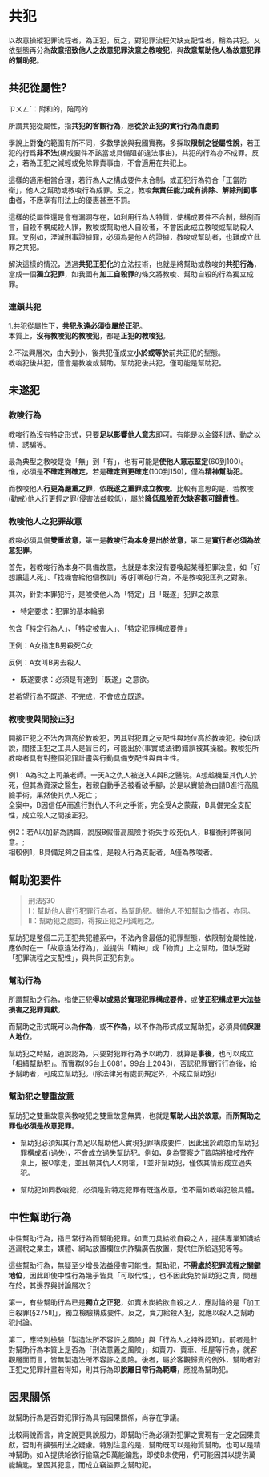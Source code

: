 # 共犯

以故意操縱犯罪流程者，為正犯，反之，對犯罪流程欠缺支配性者，稱為共犯。又依型態再分為**故意招致他人之故意犯罪決意之教唆犯**，與**故意幫助他人為故意犯罪的幫助犯**。

## 共犯從屬性?

ㄗㄨㄥˋ：附和的，陪同的

所謂共犯從屬性，指**共犯的客觀行為**，應**從於正犯的實行行為而處罰**

學說上對**從**的範圍有所不同，多數學說與我國實務，多採取**限制之從屬性說**，若正犯的行爲**非不法**(構成要件不該當或具備阻卻違法事由)，共犯的行為亦不成罪。反之，若為正犯之減輕或免除罪責事由，不會適用在共犯上。

這樣的適用相當合理，若行為人之構成要件未合制，或正犯行為符合「正當防衛」，他人之幫助或教唆行為成罪。反之，教唆**無責任能力或有排除、解除刑罰事由**者，不應享有刑法上的優惠甚至不罰。

這樣的從屬性還是會有漏洞存在，如利用行為人特質，使構成要件不合制，舉例而言，自殺不構成殺人罪，教唆或幫助他人自殺者，不會因此成立教唆或幫助殺人罪。又例如，湮滅刑事證據罪，必須為是他人的證據，教唆或幫助者，也難成立此罪之共犯。

解決這樣的情況，透過**共犯正犯化**的立法技術，也就是將幫助或教唆的**共犯行為**，當成一個**獨立犯罪**，如我國有**加工自殺罪**的條文將教唆、幫助自殺的行為獨立成罪。

### 連鎖共犯

1.共犯從屬性下，**共犯永遠必須從屬於正犯**。<br>
本質上，**沒有教唆犯的教唆犯**，都是**正犯的教唆犯**。

2.不法興層次，由大到小，後共犯僅成立**小於或等於**前共正犯的型態。<br>
教唆犯後共犯，僅會是教唆或幫助。幫助犯後共犯，僅可能是幫助犯。


## 未遂犯

### 教唆行為

教唆行為沒有特定形式，只要**足以影響他人意志**即可。有能是以金錢利誘、動之以情、誘騙等。

最為典型之教唆是從「無」到「有」，也有可能是**使他人意志堅定**(60到100)。惟，必須是**不確定到確定**，若是**確定到更確定**(100到150)，僅為**精神幫助犯**。

而教唆他人**行更為嚴重之罪**，依**既遂之重罪成立教唆**。比較有意思的是，若教唆(勸戒)他人行更輕之罪(侵害法益較低)，屬於**降低風險而欠缺客觀可歸責性**。


### 教唆他人之犯罪故意

教唆必須具備**雙重故意**，第一是**教唆行為本身是出於故意**，第二是**實行者必須為故意犯罪**。

首先，若教唆行為本身不具備故意，也就是本來沒有要喚起某種犯罪決意，如「好想讓這人死」、「找機會給他個教訓」等(打嘴砲)行為，不是教唆犯匡列之對象。

其次，針對本罪犯行，是唆使他人為「特定」且「既遂」犯罪之故意

- 特定要求：犯罪的基本輪廓

包含「特定行為人」、「特定被害人」、「特定犯罪構成要件」

正例：A女指定B男殺死C女

反例：A女叫B男去殺人

- 既遂要求：必須是有達到「既遂」之意欲。

若希望行為不既遂、不完成，不會成立既遂。

### 教唆唆與間接正犯

間接正犯之不法內涵高於教唆犯，因其對犯罪之支配性與地位高於教唆犯。換句話說，間接正犯之工具人是盲目的，可能出於(事實或法律)錯誤被其操縱。教唆犯所教唆者具有對整個犯罪計畫與行動具備支配性與自主性。

例1：A為B之上司兼老師。一天A之仇人被送入A與B之醫院。A想趁機至其仇人於死，但其為資深之醫生，若親自動手恐被看破手腳，於是以實驗為由請B進行高風險手術，果然使其仇人死亡；<br>
全案中，B因信任A而進行對仇人不利之手術，完全受A之蒙蔽，B具備完全支配性，成立殺人之間接正犯。

例2：若A以加薪為誘餌，說服B假借高風險手術失手殺死仇人，B權衡利弊後同意。;<br>
相較例1，B具備足夠之自主性，是殺人行為支配者，A僅為教唆者。


## 幫助犯要件

>刑法§30<br>
I：幫助他人實行犯罪行為者，為幫助犯。雖他人不知幫助之情者，亦同。<br>
II：幫助犯之處罰，得按正犯之刑減輕之。

幫助犯是整個二元正犯共犯體系中，不法內含最低的犯罪型態，依限制從屬性說，應依附在一「故意違法行為」，並提供「精神」或「物資」上之幫助，但缺乏對「犯罪流程之支配性」，與共同正犯有別。

### 幫助行為


所謂幫助之行為，指使正犯**得以或易於實現犯罪構成要件**，或**使正犯構成更大法益損害之犯罪貢獻**。

而幫助之形式既可以為**作為**，或**不作為**，以不作為形式成立幫助犯，必須具備**保證人地位**。

幫助犯之時點，通說認為，只要對犯罪行為予以助力，就算是**事後**，也可以成立「相續幫助犯」。而實務(95台上6081，99台上2043)，否認犯罪實行行為後，給予幫助者，可成立幫助犯。(除法律另有處罰規定外，不成立幫助犯)

\pagebreak

### 幫助犯之雙重故意

幫助犯之雙重故意與教唆犯之雙重故意無異，也就是**幫助人出於故意**，而**所幫助之罪也必須是故意犯罪**。

- 幫助犯必須知其行為足以幫助他人實現犯罪構成要件，因此出於疏忽而幫助犯罪構成者(過失)，不會成立過失幫助犯。例如，身為警察之T臨時將槍枝放在桌上，被O拿走，並且朝其仇人X開槍，T並非幫助犯，僅依其情形成立過失犯。

- 幫助犯如同教唆犯，必須是對特定犯罪有既遂故意，但不需如教唆犯般具體。


## 中性幫助行為

中性幫助行為，指日常行為而幫助犯罪。如賣刀具給欲自殺之人，提供專業知識給逃漏稅之業主，媒體、網站放置欄位供詐騙廣告放置，提供住所給逃犯等等。

這些幫助行為，無疑至少增長法益侵害可能性。幫助犯，**不需處於犯罪流程之關鍵地位**，因此即使中性行為幾乎皆具「可取代性」，也不因此免於幫助犯之責，問題在於，其邊界與討論層次？

第一，有些幫助行為已是**獨立之正犯**，如賣木炭給欲自殺之人，應討論的是「加工自殺罪(§275II)」，獨立檢驗構成要件。反之，賣刀給殺人犯，就應以殺人之幫助犯討論。

第二，應特別檢驗「製造法所不容許之風險」與「行為人之特殊認知」。前者是針對幫助行為本質上是否為「刑法意義之風險」，如賣刀、賣車、租屋等行為，就客觀層面而言，皆無製造法所不容許之風險。後者，屬於客觀歸責的例外，幫助者對正犯之犯罪計畫若得知，則其行為即**脫離日常行為範疇**，應視為幫助犯。

## 因果關係

就幫助行為是否對犯罪行為具有因果關係，尚存在爭議。

比較兩說而言，肯定說更具說服力。即幫助行為必須對犯罪之實現有一定之因果貢獻，否則有擴張刑法之疑慮。特別注意的是，幫助既可以是物質幫助，也可以是精神幫助。如Ａ提供給欲行偷竊之B萬能鑰匙，即使B未使用，仍可能因其以提供萬能鑰匙，鞏固其犯意，而成立竊盜罪之幫助犯。